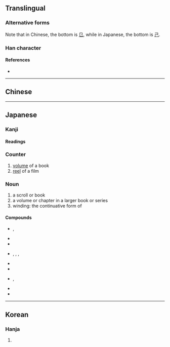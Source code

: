 {{also|卷|捲|巷}}
{{character info/new}}
==Translingual==
{{ja-forms|巻|[[卷]]|[[卷]]}}

===Alternative forms===
Note that in Chinese, the bottom is [[㔾]], while in Japanese, the bottom is [[己]].

===Han character===
{{Han char|rn=49|rad=己|as=06|sn=9|four=|canj=FQSU,XFQSU|ids=⿱龹己}}

====References====
* {{Han ref|kx=0327.101|dkj=08759|hdz=10318.011|uh=5DFB|ud=24059}}

----

==Chinese==
{{zh-see|卷|v}}

----

==Japanese==
{{ja-kanji forms|巻|卷}}

===Kanji===
{{ja-kanji|grade=6|rs=己06|kyu=卷}}

====Readings====
{{ja-readings
|goon=けん
|kanon=けん
|kanyoon=かん
|kun=まき-, ま-く
}}

===Counter===
{{ja-pos|かん|counter}}

# [[volume]] of a book
# [[reel]] of a film

===Noun===
{{ja-noun|まき}}

# a scroll or book
# a volume or chapter in a larger book or series
# winding: the continuative form of {{l|ja|巻く}}

====Compounds====
* {{ja-r|渦巻|うずまき}}, {{ja-r|渦巻き|うずまき|gloss=[[spiral]], [[whirlpool]], [[eddy]]}}
* {{ja-r|竜巻|たつまき|gloss=}}
* {{ja-r|巻物|まきもの|gloss=}}
* {{ja-r|鳴門巻き|なるとまき}}, {{ja-r|なると巻き|なるとまき}}, {{ja-r|なるとまき}}, {{ja-r|ナルトマキ|gloss=a type of [[kamaboko]]}}
* {{ja-r|巻層雲|けんそううん|gloss=[[cirrostratus]] [[cloud]]}}
* {{ja-r|巻積雲|けんせきうん|gloss=[[cirrocumulus]] cloud}}
* {{ja-r|巻雲|けんうん}}, {{ja-r|巻雲|まきぐも|gloss=[[cirrus]] cloud}}
* {{ja-r|渦巻線|うずまきせん|gloss=a [[spiral]]}}
* {{ja-r|葉巻|はまき|gloss=a [[cigar]]}}

----

==Korean==

===Hanja===
{{ko-hanja|hangeul=권|rv=gwon|mr=kwŏn}}

# {{defn|lang=ko|sort=己06}}